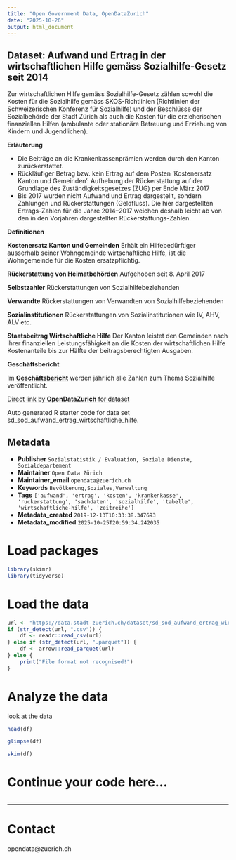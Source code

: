 ```yaml
---
title: "Open Government Data, OpenDataZurich"
date: "2025-10-26"
output: html_document
---
```


## Dataset: Aufwand und Ertrag in der wirtschaftlichen Hilfe gemäss Sozialhilfe-Gesetz seit 2014

Zur wirtschaftlichen Hilfe gemäss Sozialhilfe-Gesetz zählen sowohl die Kosten für die Sozialhilfe gemäss SKOS-Richtlinien (Richtlinien der Schweizerischen Konferenz für Sozialhilfe) und der Beschlüsse der Sozialbehörde der Stadt Zürich als auch die Kosten für die erzieherischen finanziellen Hilfen (ambulante oder stationäre Betreuung und Erziehung von Kindern und Jugendlichen).


**Erläuterung**


- Die Beiträge an die Krankenkassenprämien werden durch den Kanton zurückerstattet.
- Rückläufiger Betrag bzw. kein Ertrag auf dem Posten 'Kostenersatz Kanton und Gemeinden': Aufhebung der Rückerstattung auf der Grundlage des Zuständigkeitsgesetzes (ZUG) per Ende März 2017
- Bis 2017 wurden nicht Aufwand und Ertrag dargestellt, sondern Zahlungen und Rückerstattungen (Geldfluss). Die hier dargestellten Ertrags-Zahlen für die Jahre 2014–2017 weichen deshalb leicht ab von den in den Vorjahren dargestellten Rückerstattungs-Zahlen.


[]()

**Definitionen**


**Kostenersatz Kanton und Gemeinden**
Erhält ein Hilfebedürftiger ausserhalb seiner Wohngemeinde wirtschaftliche Hilfe, ist die Wohngemeinde für die Kosten ersatzpflichtig.

**Rückerstattung von Heimatbehörden**
Aufgehoben seit 8. April 2017

**Selbstzahler**
Rückerstattungen von Sozialhilfebeziehenden

**Verwandte**
Rückerstattungen von Verwandten von Sozialhilfebeziehenden

**Sozialinstitutionen**
Rückerstattungen von Sozialinstitutionen wie IV, AHV, ALV etc.

**Staatsbeitrag Wirtschaftliche Hilfe**
Der Kanton leistet den Gemeinden nach ihrer finanziellen Leistungsfähigkeit an die Kosten der wirtschaftlichen Hilfe Kostenanteile bis zur Hälfte der beitragsberechtigten Ausgaben.


[]()

**Geschäftsbericht**


Im [**Geschäftsbericht**](https://www.stadt-zuerich.ch/geschaeftsbericht) werden jährlich alle Zahlen zum Thema Sozialhilfe veröffentlicht.


[]()



[Direct link by **OpenDataZurich** for dataset](https://data.stadt-zuerich.ch/dataset/sd_sod_aufwand_ertrag_wirtschaftliche_hilfe)

Auto generated R starter code for data set sd_sod_aufwand_ertrag_wirtschaftliche_hilfe.

## Metadata

- **Publisher** `Sozialstatistik / Evaluation, Soziale Dienste, Sozialdepartement`
- **Maintainer** `Open Data Zürich`
- **Maintainer_email** `opendata@zuerich.ch`
- **Keywords** `Bevölk­erung,Soziales,Ver­walt­ung`
- **Tags** `['aufwand', 'ertrag', 'kosten', 'krankenkasse', 'ruckerstattung', 'sachdaten', 'sozialhilfe', 'tabelle', 'wirtschaftliche-hilfe', 'zeitreihe']`
- **Metadata_created** `2019-12-13T10:33:38.347693`
- **Metadata_modified** `2025-10-25T20:59:34.242035`


# Load packages

```r
library(skimr)
library(tidyverse)
```

# Load the data

```r
url <- "https://data.stadt-zuerich.ch/dataset/sd_sod_aufwand_ertrag_wirtschaftliche_hilfe/download/sd_sod_aufwand_ertrag_wirtschaftliche_hilfe.csv"
if (str_detect(url, ".csv")) {
    df <- readr::read_csv(url)
} else if (str_detect(url, ".parquet")) {
    df <- arrow::read_parquet(url)
} else {
    print("File format not recognised!")
}
```

# Analyze the data

look at the data
```r
head(df)
```

```r
glimpse(df)
```

```r
skim(df)
```

# Continue your code here...

```r

```

------------------------------------------------------------------------

# Contact

opendata@zuerich.ch
